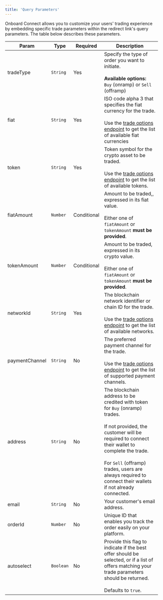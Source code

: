 ```yaml
---
title: 'Query Parameters'
---
```


Onboard Connect allows you to customize your users' trading experience by embedding specific trade parameters within the redirect link's query parameters. The table below describes these parameters.

| Param            | Type | Required                                                     | Description         |
| -------------------------| ---| ------------------------------------------------------------------------ | -----------------------  |
tradeType | `String` | Yes| Specify the type of order you want to initiate.<br/><br/>**Available options:**<br/>  `Buy` (onramp) or `Sell` (offramp)|
fiat | `String` | Yes| ISO code alpha 3 that specifies the fiat currency for the trade.<br/><br/>Use the [trade options endpoint](/api-reference/endpoint/create) to get the list of available fiat currencies|
token | `String` | Yes| Token symbol for the crypto asset to be traded.<br/><br/>Use the [trade options endpoint](/api-reference/endpoint/create) to get the list of available tokens.|
fiatAmount | `Number` | Conditional| Amount to be traded,, expressed in its fiat value.<br/><br/> Either one of `fiatAmount` or `tokenAmount` **must be provided**.|
tokenAmount | `Number` | Conditional| Amount to be traded, expressed in its crypto value.<br/><br/>  Either one of `fiatAmount` or `tokenAmount` **must be provided**.|
networkId | `String` | Yes| The blockchain network identifier or chain ID for the trade.<br/><br/> Use the [trade options endpoint](/api-reference/endpoint/create) to get the list of available networks.|
paymentChannel | `String` | No| The preferred payment channel for the trade.<br/><br/> Use the [trade options endpoint](/api-reference/endpoint/create) to get the list of supported payment channels.|
address | `String` | No| The blockchain address to be credited with token for `Buy` (onramp) trades.<br/><br/> If not provided, the customer will be required to connect their wallet to complete the trade.<br/><br/>For `Sell` (offramp) trades, users are always required to connect their wallets if not already connected.|
email | `String` | No| Your customer's email address.|
orderId | `Number` | No| Unique ID that enables you track the order easily on your platform.|
autoselect | `Boolean` | No| Provide this flag to indicate if the best offer should be selected, or if a list of offers matching your trade parameters should be returned.<br/><br/>Defaults to `true`.|